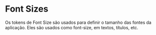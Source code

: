 
<Meta title="Tokens/Font Sizes"/>

# Font Sizes

Os tokens de Font Size são usados ​​para definir o tamanho das fontes da aplicação.
Eles são usados como font-size, em textos, títulos, etc.

<TokensGrid tokens={fontSizes} hasRemValue />